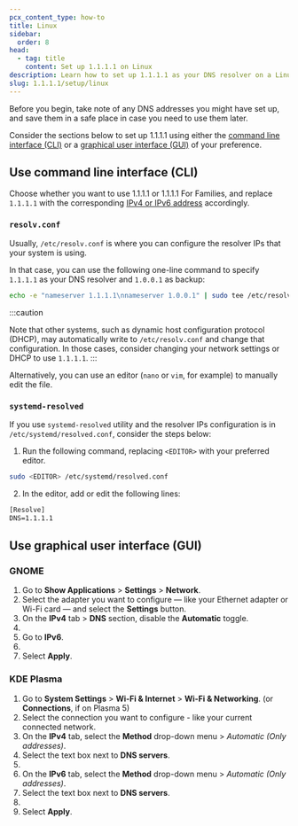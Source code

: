 ```yaml
---
pcx_content_type: how-to
title: Linux
sidebar:
  order: 8
head:
  - tag: title
    content: Set up 1.1.1.1 on Linux
description: Learn how to set up 1.1.1.1 as your DNS resolver on a Linux system.
slug: 1.1.1.1/setup/linux
---
```



Before you begin, take note of any DNS addresses you might have set up, and save them in a safe place in case you need to use them later.

Consider the sections below to set up 1.1.1.1 using either the [command line interface (CLI)](#use-command-line-interface-cli) or a [graphical user interface (GUI)](#use-graphical-user-interface-gui) of your preference.

## Use command line interface (CLI)

Choose whether you want to use 1.1.1.1 or 1.1.1.1 For Families, and replace `1.1.1.1` with the corresponding [IPv4 or IPv6 address](/1.1.1.1/ip-addresses/) accordingly.

### `resolv.conf`

Usually, `/etc/resolv.conf` is where you can configure the resolver IPs that your system is using.

In that case, you can use the following one-line command to specify `1.1.1.1` as your DNS resolver and `1.0.0.1` as backup:

```sh
echo -e "nameserver 1.1.1.1\nnameserver 1.0.0.1" | sudo tee /etc/resolv.conf
```

:::caution

Note that other systems, such as dynamic host configuration protocol (DHCP), may automatically write to `/etc/resolv.conf` and change that configuration. In those cases, consider changing your network settings or DHCP to use `1.1.1.1`.
:::

Alternatively, you can use an editor (`nano` or `vim`, for example) to manually edit the file.

### `systemd-resolved`

If you use `systemd-resolved` utility and the resolver IPs configuration is in `/etc/systemd/resolved.conf`, consider the steps below:

1. Run the following command, replacing `<EDITOR>` with your preferred editor.

```sh
sudo <EDITOR> /etc/systemd/resolved.conf
```

2. In the editor, add or edit the following lines:

```txt
[Resolve]
DNS=1.1.1.1
```

## Use graphical user interface (GUI)

### GNOME

1. Go to **Show Applications** > **Settings** > **Network**.
2. Select the adapter you want to configure — like your Ethernet adapter or Wi-Fi card — and select the **Settings** button.
3. On the **IPv4** tab > **DNS** section, disable the **Automatic** toggle.
4. <Render file="all-ipv4" />
5. Go to **IPv6**.
6. <Render file="all-ipv6" />
7. Select **Apply**.

### KDE Plasma

1. Go to **System Settings** > **Wi-Fi & Internet** > **Wi-Fi & Networking**. (or **Connections**, if on Plasma 5)
2. Select the connection you want to configure - like your current connected network.
3. On the **IPv4** tab, select the **Method** drop-down menu > _Automatic (Only addresses)_.
4. Select the text box next to **DNS servers**.
5. <Render file="all-ipv4" />
6. On the **IPv6** tab, select the **Method** drop-down menu > _Automatic (Only addresses)_.
7. Select the text box next to **DNS servers**.
8. <Render file="all-ipv6" />
9. Select **Apply**.

<Render file="captive-portals" />
